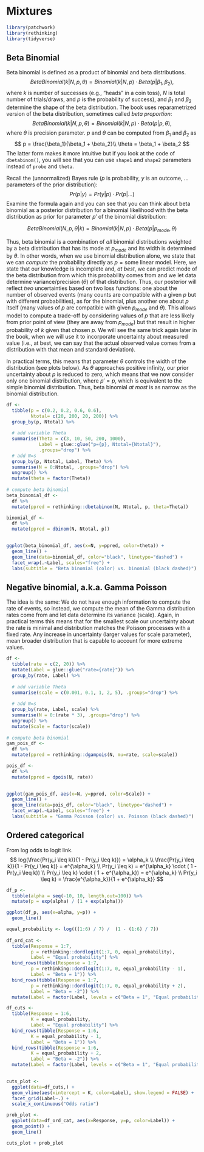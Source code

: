 # Mixtures


```r
library(patchwork)
library(rethinking)
library(tidyverse)
```

## Beta Binomial

Beta binomial is defined as a product of binomial and beta distributions.
$$BetaBinomial(k|N, p, \theta) = Binomial(k|N,p) \cdot Beta(p|\beta_1, \beta_2),$$
where $k$ is number of successes (e.g., "heads" in a coin toss), $N$ is total number of trials/draws, and $p$ is the probability of success), and $\beta_1$ and $\beta_2$ determine the shape of the beta distribution. The book uses reparametrized version of the beta distribution, sometimes called _beta proportion_:
$$BetaBinomial(k|N, p, \theta) = Binomial(k|N,p) \cdot Beta(p|p, \theta),$$
where $\theta$ is precision parameter. $p$ and $\theta$ can be computed from $\beta_1$ and $\beta_2$ as
$$
p = \frac{\beta_1}{\beta_1 + \beta_2}\\
\theta = \beta_1 + \beta_2
$$
The latter form makes it more intuitive but if you look at the code of `dbetabinom()`, you will see that you can use `shape1` and `shape2` parameters instead of `probe` and `theta`. 

Recall the (unnormalized) Bayes rule ($p$ is probability, $y$ is an outcome, $...$ parameters of the prior distribution):
$$
Pr(p | y) = Pr(y | p) \cdot Pr(p | ...)
$$
Examine the formula again and you can see that you can think about beta binomial as a posterior distribution for a binomial likelihood with the beta distribution as prior for parameter $p'$ of the binomial distribution:

$$BetaBinomial(N, p, \theta | k) = Binomial(k|N,p) \cdot Beta(p| p_{mode}, \theta)$$

Thus, beta binomial is a combination of _all_ binomial distributions weighted by a beta distribution that has its mode at $p_{mode}$ and its width is determined by $\theta$. In other words, when we use binomial distribution alone, we state that we can _compute_ the probability directly as $p = \text{some linear model}$. Here, we state that our knowledge is incomplete and, _at best_, we can predict mode of the beta distribution from which this probability comes from and we let data determine variance/precision ($\theta$) of that distribution. Thus, our posterior will reflect _two_ uncertainties based on two loss functions: one about the number of observed events (many counts are compatible with a given $p$ but with different probabilities), as for the binomial,  plus another one about $p$ itself (many values of $p$ are compatible with given $p_{mode}$ and $\theta$). This allows model to compute a trade-off by considering values of $p$ that are less likely from prior point of view (they are away from $p_{mode}$) but that result in higher probability of $k$ given that chosen $p$. We will see the same trick again later in the book, when we will use it to incorporate uncertainty about measured value (i.e., at best, we can say that the actual observed value comes from a distribution with that mean and standard deviation).

In practical terms, this means that parameter $\theta$ controls the width of the distribution (see plots below). As $\theta$ approaches positive infinity, our prior uncertainty about $p$ is reduced to zero, which means that we now consider only one binomial distribution, where $p' = p$, which is equivalent to the simple binomial distribution. Thus, beta binomial _at most_ is as narrow as the binomial distribution.


```r
df <-
  tibble(p = c(0.2, 0.2, 0.6, 0.6),
         Ntotal= c(20, 200, 20, 200)) %>%
  group_by(p, Ntotal) %>%
  
  # add variable Theta
  summarise(Theta = c(3, 10, 50, 200, 1000), 
            Label = glue::glue("p={p}, Ntotal={Ntotal}"),
            .groups="drop") %>%
  # add N=s
  group_by(p, Ntotal, Label, Theta) %>%
  summarise(N = 0:Ntotal, .groups="drop") %>%
  ungroup() %>%
  mutate(theta = factor(Theta))
  
# compute beta binomial
beta_binomial_df <-
  df %>%
  mutate(ppred = rethinking::dbetabinom(N, Ntotal, p, theta=Theta))

binomial_df <-
  df %>%
  mutate(ppred = dbinom(N, Ntotal, p))
  

ggplot(beta_binomial_df, aes(x=N, y=ppred, color=theta)) + 
  geom_line() + 
  geom_line(data=binomial_df, color="black", linetype="dashed") +
  facet_wrap(.~Label, scales="free") + 
  labs(subtitle = "Beta binomial (color) vs. binomial (black dashed)")
```

## Negative binomial, a.k.a. Gamma Poisson

The idea is the same: We do not have enough information to compute the rate of events, so instead, we compute the mean of the Gamma distribution rates come from and let data determine its variance (scale). Again, in practical terms this means that for the smallest scale our uncertainty about the rate is minimal and distribution matches the Poisson processes with a fixed rate. Any increase in uncertainty (larger values for scale parameter), mean broader distribution that is capable to account for more extreme values.

```r
df <-
  tibble(rate = c(2, 20)) %>%
  mutate(Label = glue::glue("rate={rate}")) %>%
  group_by(rate, Label) %>%
  
  # add variable Theta
  summarise(scale = c(0.001, 0.1, 1, 2, 5), .groups="drop") %>%
            
  # add N=s
  group_by(rate, Label, scale) %>%
  summarise(N = 0:(rate * 3), .groups="drop") %>%
  ungroup() %>%
  mutate(Scale = factor(scale))
  
# compute beta binomial
gam_pois_df <-
  df %>%
  mutate(ppred = rethinking::dgampois(N, mu=rate, scale=scale))

pois_df <-
  df %>%
  mutate(ppred = dpois(N, rate))
  

ggplot(gam_pois_df, aes(x=N, y=ppred, color=Scale)) + 
  geom_line() + 
  geom_line(data=pois_df, color="black", linetype="dashed") +
  facet_wrap(.~Label, scales="free") + 
  labs(subtitle = "Gamma Poisson (color) vs. Poisson (black dashed)")
```

## Ordered categorical

From log odds to logit link.
$$
log(\frac{Pr(y_i \leq k)}{1 - Pr(y_i \leq k)}) = \alpha_k \\
\frac{Pr(y_i \leq k)}{1 - Pr(y_i \leq k)} = e^{\alpha_k} \\
Pr(y_i \leq k) = e^{\alpha_k} \cdot ( 1 - Pr(y_i \leq k)) \\
Pr(y_i \leq k) \cdot ( 1 + e^{\alpha_k}) = e^{\alpha_k} \\
Pr(y_i \leq k) = \frac{e^{\alpha_k}}{1 + e^{\alpha_k}}
$$

```r
df_p <-
  tibble(alpha = seq(-10, 10, length.out=100)) %>%
  mutate(p = exp(alpha) / (1 + exp(alpha)))

ggplot(df_p, aes(x=alpha, y=p)) + 
  geom_line()
```


```r
equal_probability <- log(((1:6) / 7) /  (1 - (1:6) / 7))
  
df_ord_cat <- 
  tibble(Response = 1:7, 
         p = rethinking::dordlogit(1:7, 0, equal_probability),
         Label = "Equal probability") %>%
  bind_rows(tibble(Response = 1:7, 
         p = rethinking::dordlogit(1:7, 0, equal_probability - 1),
         Label = "Beta = 1")) %>%
  bind_rows(tibble(Response = 1:7, 
         p = rethinking::dordlogit(1:7, 0, equal_probability + 2),
         Label = "Beta = -2")) %>%
  mutate(Label = factor(Label, levels = c("Beta = 1", "Equal probability", "Beta = -2")))

df_cuts <-
  tibble(Response = 1:6, 
         K = equal_probability,
         Label = "Equal probability") %>%
  bind_rows(tibble(Response = 1:6, 
         K = equal_probability - 1,
         Label = "Beta = 1")) %>%
  bind_rows(tibble(Response = 1:6, 
         K = equal_probability + 2,
         Label = "Beta = -2")) %>%
  mutate(Label = factor(Label, levels = c("Beta = 1", "Equal probability", "Beta = -2")))
  

cuts_plot <-
  ggplot(data=df_cuts,) + 
  geom_vline(aes(xintercept = K, color=Label), show.legend = FALSE) +
  facet_grid(Label~.) +
  scale_x_continuous("Odds ratio")

prob_plot <- 
  ggplot(data=df_ord_cat, aes(x=Response, y=p, color=Label)) + 
  geom_point() + 
  geom_line()

cuts_plot + prob_plot
```
```r

```